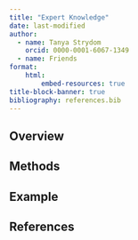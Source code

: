 ```yaml
---
title: "Expert Knowledge"
date: last-modified
author:
  - name: Tanya Strydom
    orcid: 0000-0001-6067-1349
  - name: Friends
format:
    html:
        embed-resources: true
title-block-banner: true
bibliography: references.bib
---
```


## Overview

## Methods

## Example

## References {.unnumbered}

::: {#refs}
:::